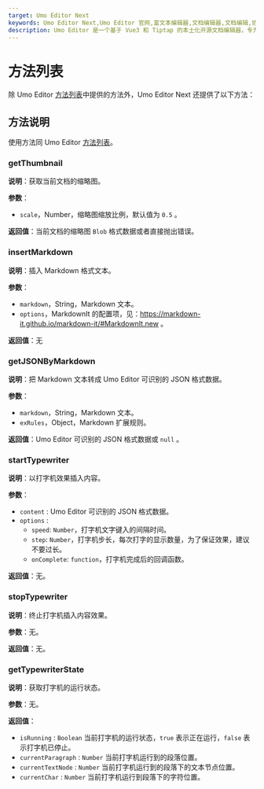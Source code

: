 ```yaml
---
target: Umo Editor Next
keywords: Umo Editor Next,Umo Editor 官网,富文本编辑器,文档编辑器,文档编辑,协同办公
description: Umo Editor 是一个基于 Vue3 和 Tiptap 的本土化开源文档编辑器，专为国人用户设计。它提供了强大的文档编辑能力和 AI 创作功能，支持分页模式、Markdown 语法、富文本编辑、多种格式的节点插入、页面样式设置、文档导出与打印等功能。此外，Umo Editor 还支持自定义扩展、多语言设置和暗色主题。
---
```


# 方法列表

除 Umo Editor [方法列表](../editor/methods)中提供的方法外，Umo Editor Next 还提供了以下方法：

## 方法说明

使用方法同 Umo Editor [方法列表](../editor/methods)。

### getThumbnail

**说明**：获取当前文档的缩略图。

**参数**：

- `scale`，Number，缩略图缩放比例，默认值为 `0.5` 。

**返回值**：当前文档的缩略图 `Blob` 格式数据或者直接抛出错误。

### insertMarkdown

**说明**：插入 Markdown 格式文本。

**参数**：

- `markdown`，String，Markdown 文本。
- `options`，MarkdownIt 的配置项，见：https://markdown-it.github.io/markdown-it/#MarkdownIt.new 。

**返回值**：无

### getJSONByMarkdown

**说明**：把 Markdown 文本转成 Umo Editor 可识别的 JSON 格式数据。

**参数**：

- `markdown`，String，Markdown 文本。
- `exRules`，Object，Markdown 扩展规则。

**返回值**：Umo Editor 可识别的 JSON 格式数据或 `null` 。

### startTypewriter

**说明**：以打字机效果插入内容。

**参数**：

- `content` : Umo Editor 可识别的 JSON 格式数据。
- `options` : 
  - `speed`: `Number`，打字机文字键入的间隔时间。
  - `step`: `Number`，打字机步长，每次打字的显示数量，为了保证效果，建议不要过长。
  - `onComplete`: `function`，打字机完成后的回调函数。

**返回值**：无。

### stopTypewriter

**说明**：终止打字机插入内容效果。

**参数**：无。

**返回值**：无。

### getTypewriterState

**说明**：获取打字机的运行状态。

**参数**：无。

**返回值**：

- `isRunning` :  `Boolean` 当前打字机的运行状态，`true` 表示正在运行，`false` 表示打字机已停止。
- `currentParagraph` :  `Number` 当前打字机运行到的段落位置。
- `currentTextNode` : `Number` 当前打字机运行到的段落下的文本节点位置。
- `currentChar` :  `Number` 当前打字机运行到段落下的字符位置。
